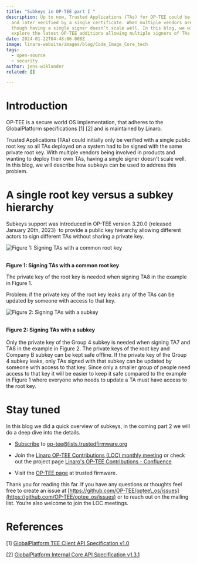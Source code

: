 ```yaml
---
title: "Subkeys in OP-TEE part I "
description: Up to now, Trusted Applications (TAs) for OP-TEE could be signed
  and later verified by a single certificate. When multiple vendors are involved
  though having a single signer doesn’t scale well. In this blog, we will
  explore the latest OP-TEE additions allowing multiple signers of TAs.
date: 2024-01-22T04:48:06.000Z
image: linaro-website/images/blog/Code_Image_Core_tech
tags:
  - open-source
  - security
author: jens-wiklander
related: []

---
```


# Introduction

OP-TEE is a secure world OS implementation, that adheres to the GlobalPlatform specifications \[1] \[2] and is maintained by Linaro.

Trusted Applications (TAs) could initially only be verified with a single public root key so all TAs deployed on a system had to be signed with the same private root key. With multiple vendors being involved in products and wanting to deploy their own TAs, having a single signer doesn't scale well. In this blog, we will describe how subkeys can be used to address this problem.

# A single root key versus a subkey hierarchy

Subkeys support was introduced in OP-TEE version 3.20.0 (released January 20th, 2023)  to provide a public key hierarchy allowing different actors to sign different TAs without sharing a private key.

![Figure 1: Signing TAs with a common root key](/linaro-website/images/blog/figure-1-signing-tas-with-a-common-root-key-)

\
**Figure 1: Signing TAs with a common root key**

The private key of the root key is needed when signing TA8 in the example in Figure 1.

Problem: if the private key of the root key leaks any of the TAs can be updated by someone with access to that key.

![Figure 2: Signing TAs with a subkey](/linaro-website/images/blog/figure-2-signing-tas-with-a-subkey)

\
**Figure 2: Signing TAs with a subkey**\
\
Only the private key of the Group 4 subkey is needed when signing TA7 and TA8 in the example in Figure 2. The private keys of the root key and Company B subkey can be kept safe offline. If the private key of the Group 4 subkey leaks, only TAs signed with that subkey can be updated by someone with access to that key. Since only a smaller group of people need access to that key it will be easier to keep it safe compared to the example in Figure 1 where everyone who needs to update a TA must have access to the root key.

# Stay tuned

In this blog we did a quick overview of subkeys, in the coming part 2 we will do a deep dive into the details.

* [Subscribe](https://lists.trustedfirmware.org/mailman3/lists/op-tee.lists.trustedfirmware.org/) to op-tee@lists.trustedfirmware.org

* Join the [Linaro OP-TEE Contributions (LOC) monthly meeting](https://www.trustedfirmware.org/meetings/) or check out the project page [Linaro's OP-TEE Contributions - Confluence](https://linaro.atlassian.net/wiki/spaces/LOC/overview)

* Visit the [OP-TEE page](https://www.trustedfirmware.org/projects/op-tee/) at trusted firmware.

Thank you for reading this far. If you have any questions or thoughts feel free to create an issue at [https://github.com/OP-TEE/optee\_os/issues](https://github.com/OP-TEE/optee_os/issues) or to reach out on the mailing list. You’re also welcome to join the LOC meetings.

# References

\[1] [GlobalPlatform TEE Client API Specification v1.0](https://globalplatform.org/specs-library/tee-client-api-specification/)

\[2] [GlobalPlatform Internal Core API Specification v1.3.1](https://globalplatform.org/specs-library/tee-internal-core-api-specification/)
